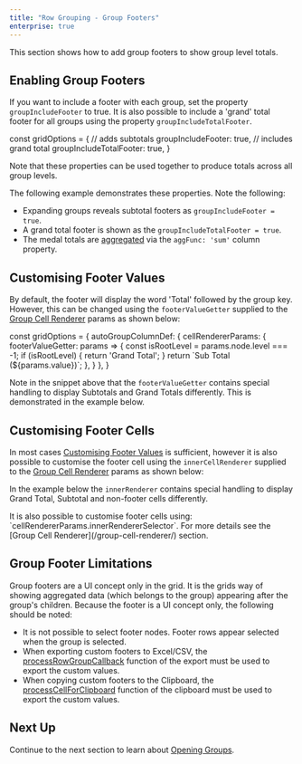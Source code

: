 ```yaml
---
title: "Row Grouping - Group Footers"
enterprise: true
---
```


This section shows how to add group footers to show group level totals.

## Enabling Group Footers

If you want to include a footer with each group, set the property `groupIncludeFooter` to true. It is also possible to 
include a 'grand' total footer for all groups using the property `groupIncludeTotalFooter`.

<snippet>
const gridOptions = {
    // adds subtotals
    groupIncludeFooter: true,
    // includes grand total
    groupIncludeTotalFooter: true,
}
</snippet>

Note that these properties can be used together to produce totals across all group levels.

The following example demonstrates these properties. Note the following:

- Expanding groups reveals subtotal footers as `groupIncludeFooter = true`.
- A grand total footer is shown as the `groupIncludeTotalFooter = true`.
- The medal totals are [aggregated](/aggregation/) via the `aggFunc: 'sum'` column property.

<GridExampleRunner title='Enabling Group Footers' name='enabling-group-footers' type='generated' options='{ "enterprise": true, "exampleHeight": 503, "modules": ["clientside", "rowgrouping"] }'></GridExampleRunner>

## Customising Footer Values

By default, the footer will display the word 'Total' followed by the group key. However, this can be changed using the
`footerValueGetter` supplied to the [Group Cell Renderer](/group-cell-renderer/) params as shown below: 
 
<snippet>
const gridOptions = {
    autoGroupColumnDef: { 
        cellRendererParams: {
            footerValueGetter: params =>  {
                const isRootLevel = params.node.level === -1;
                if (isRootLevel) {
                    return 'Grand Total';
                }
                return `Sub Total (${params.value})`;
            },
        }
    },
}
</snippet>

Note in the snippet above that the `footerValueGetter` contains special handling to display Subtotals and Grand Totals
differently. This is demonstrated in the example below.

<GridExampleRunner title='Customising Footer Values' name='customising-footer-values' type='generated' options='{ "enterprise": true, "exampleHeight": 503, "modules": ["clientside", "rowgrouping"] }'></GridExampleRunner>

## Customising Footer Cells

In most cases [Customising Footer Values](../grouping-footers/#customising-footer-values) is sufficient, however it is
also possible to customise the footer cell using the `innerCellRenderer` supplied to the 
[Group Cell Renderer](/group-cell-renderer/) params as shown below:

In the example below the `innerRenderer` contains special handling to display Grand Total, Subtotal and
non-footer cells differently.

<GridExampleRunner title='Customising Footer Cells' name='customising-footer-cells' type='mixed' options='{ "enterprise": true, "exampleHeight": 503, "modules": ["clientside", "rowgrouping"] }'></GridExampleRunner>

<note>
It is also possible to customise footer cells using: `cellRendererParams.innerRendererSelector`. For more details see the [Group Cell Renderer](/group-cell-renderer/) section.
</note>

## Group Footer Limitations

Group footers are a UI concept only in the grid. It is the grids way of showing aggregated data (which belongs to the group) appearing after the group's children. Because the footer is a UI concept only, the following should be noted:

- It is not possible to select footer nodes. Footer rows appear selected when the group is selected.
- When exporting custom footers to Excel/CSV, the [processRowGroupCallback](../excel-export-customising-content/) function of the export must be used to export the custom values.
- When copying custom footers to the Clipboard, the [processCellForClipboard](../clipboard/#processing-individual-cells) function of the clipboard must be used to export the custom values.

## Next Up

Continue to the next section to learn about [Opening Groups](../grouping-opening-groups/).
